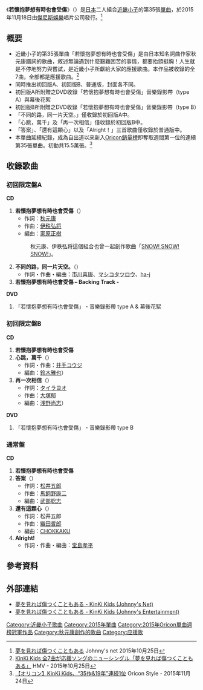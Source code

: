 {{Infobox song
| name       = 若懷抱夢想有時也會受傷
| type       = single
<!-- 未知參數值 | type       = ep -->
| artist     = [[KinKi_Kids|KinKi Kids]]
| cover      = 
| released   = 2015年11月18日
| recorded   = 
| genre      = J-POP
| length     = 13分16秒（初回限定盤A）<br/>13分56秒（初回限定盤B）<br/>18分20秒（通常盤）
| label      = [[傑尼斯娛樂|傑尼斯娛樂]]
| writer     = [[秋元康|秋元康]]（作詞）<br/>[[伊秩弘将|伊秩弘将]]（作曲）
| producer   = [[KinKi_Kids|KinKi Kids]]
| certification = *金（唱片，[[日本唱片協會|日本唱片協會]]）<ref>[http://www.riaj.or.jp/f/data/cert/gd.html 日本レコード協会 2015年11月認定作品] - 2015年12月23日 (日文)</ref>
| chart_position = *週間第1位（[[Oricon|Oricon]]）
*2015年11月份月間第5位（Oricon）<ref>[http://www.oricon.co.jp/rank/js/m/2015-11/  2015年11月度月間ランキング] Oricon - 2015年12月2日</ref>
*2015年年間第39位（Oricon）<ref>[http://www.oricon.co.jp/special/48546/3/ 2015年 年間音楽ランキングを発表! シングル26位〜50位] Oricon - 2015年12月23日</ref>
| prev_title = [[沒有鑰匙的盒子|沒有鑰匙的盒子]]
| prev_year  = 2014
| next_title = [[薔薇與太陽|薔薇與太陽]]
| next_year  = 2016
}}
《'''若懷抱夢想有時也會受傷'''》（{{lang-ja|夢を見れば傷つくこともある}}）是[[日本|日本]]二人組合[[近畿小子|近畿小子]]的第35張[[單曲|單曲]]，於2015年11月18日由[[傑尼斯娛樂|傑尼斯娛樂]]唱片公司發行。<ref>[http://www.johnnys-net.jp/page?id=discoDetail&dataId=2553  夢を見れば傷つくこともある]  Johnny's net 2015年10月25日</ref>

== 概要 ==
* 近畿小子的第35張單曲「若懷抱夢想有時也會受傷」是由日本知名詞曲作家秋元康譜詞的歌曲，敘述無論遇到什麼艱難困苦的事情，都要抬頭挺胸！人生就是不停地努力與嘗試，是近畿小子所獻給大家的應援歌曲。本作品被收錄的全7曲，全部都是應援歌曲。<ref>[http://www.hmv.co.jp/fl/95/138/1/  KinKi Kids 全7曲が応援ソングのニューシングル「夢を見れば傷つくこともある」] HMV - 2015年10月25日</ref>
* 同時推出初回版A、初回版B、普通版，封面各不同。
* 初回版A所附贈之DVD收錄「若懷抱夢想有時也會受傷」音樂錄影帶（type A）與幕後花絮
* 初回版B所附贈之DVD收錄「若懷抱夢想有時也會受傷」音樂錄影帶（type B）
* 「不同的路，同一片天空。」僅收錄於初回版A中。
* 「心跳，萬千」及「再一次相信」僅收錄於初回版B中。
* 「答案」、「還有這顆心」以及「Alright！」三首歌曲僅收錄於普通版中。
* 本單曲延續紀錄，成為自出道以來新入[[Oricon銷量榜|Oricon銷量榜]]即奪取週間第一位的連續第35張單曲。初動共15.5萬張。<ref>[http://www.oricon.co.jp/news/2062751/full/  【オリコン】KinKi Kids、“35作&19年”連続1位] Oricon Style - 2015年11月24日</ref>

== 收錄歌曲 ==
=== 初回限定盤A ===
'''CD'''
#'''若懷抱夢想有時也會受傷'''（{{lang|ja|夢を見れば傷つくこともある}}）
#*作詞：[[秋元康|秋元康]]
#*作曲：[[伊秩弘将|伊秩弘将]]
#*編曲：[[家原正樹|家原正樹]]
#:秋元康、伊秩弘将這個組合也曾一起創作歌曲「[[SNOW!_SNOW!_SNOW!|SNOW! SNOW! SNOW!]]」。
#'''不同的路，同一片天空。'''（{{lang|ja|ちがう道、おなじ空。}}）
#*作詞・作曲・編曲：[[市川喜康|市川喜康]]、[[マシコタツロウ|マシコタツロウ]]、[[ha-j|ha-j]]
#'''若懷抱夢想有時也會受傷 – Backing Track -'''

'''DVD'''
#「若懷抱夢想有時也會受傷」 - 音樂錄影帶 type A & 幕後花絮

=== 初回限定盤B ===
'''CD'''
#'''若懷抱夢想有時也會受傷'''
#'''心跳，萬千'''（{{lang|ja|鼓動、千々に}}）
#*作詞・作曲：[[井手コウジ|井手コウジ]]
#*編曲：[[鈴木雅也|鈴木雅也]]）
#'''再一次相信'''（{{lang|ja|もう一度信じて}}）
#*作詞：[[タイラヨオ|タイラヨオ]]
#*作曲：[[大塚郁|大塚郁]]
#*編曲：[[浅野尚志|浅野尚志]]）

'''DVD'''
#「若懷抱夢想有時也會受傷」 - 音樂錄影帶 type B

=== 通常盤 ===
'''CD'''
#'''若懷抱夢想有時也會受傷'''
#'''答案'''（{{lang|ja|こたえ}}）
#*作詞：[[松井五郎|松井五郎]]
#*作曲：[[馬飼野康二|馬飼野康二]]
#*編曲：[[武部聡志|武部聡志]]
#'''還有這顆心'''（{{lang|ja|ココロがあったんだ}}）
#*作詞：松井五郎
#*作曲：[[織田哲郎|織田哲郎]]
#*編曲：[[CHOKKAKU|CHOKKAKU]]
#'''Alright!'''
#*作詞・作曲・編曲：[[堂島孝平|堂島孝平]]

== 參考資料 ==
{{Reflist}}

== 外部連結 ==
*[http://www.johnnys-net.jp/page?id=discoDetail&dataId=2553  夢を見れば傷つくこともある - KinKi Kids (Johnny's Net)]
*[https://www.jehp.jp/kinki_discography/article/1076 夢を見れば傷つくこともある - KinKi Kids (Johnny's Entertainment)]
{{KinKi Kids}}
{{Oricon單曲週榜冠軍 (2015年)|2015年11月30日}}

{{DEFAULTSORT:Yume Wo Mireba Kizutsuku Koto Mo Aru}}
[[Category:近畿小子歌曲|Category:近畿小子歌曲]]
[[Category:2015年單曲|Category:2015年單曲]]
[[Category:2015年Oricon單曲週榜冠軍作品|Category:2015年Oricon單曲週榜冠軍作品]]
[[Category:秋元康創作的歌曲|Category:秋元康創作的歌曲]]
[[Category:应援歌|Category:应援歌]]